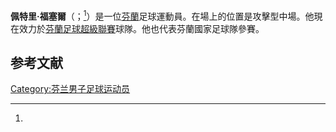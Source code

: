 {{expand|time=2015-06-01T15:25:18+00:00}}
'''佩特里·福塞爾'''（{{lang-fi|Petteri Forsell}}；{{bd|1990年|10月16日}}<ref name="soccerway"/>）是一位[[芬蘭|芬蘭]]足球運動員。在場上的位置是攻擊型中場。他現在效力於[[芬蘭足球超級聯賽|芬蘭足球超級聯賽]]球隊{{Fb team IFK Mariehamn}}。他也代表芬蘭國家足球隊參賽。

== 参考文献 ==
{{Reflist|30em|refs=
<ref name="soccerway">{{cite web | url = https://nr.soccerway.com/players/petteri-forsell/31766/ | title = P. FORSELL | language = en | publisher = soccerway.com | accessdate = 2019-03-05 | archive-date = 2020-08-19 | archive-url = https://web.archive.org/web/20200819015650/https://nr.soccerway.com/players/petteri-forsell/31766/ | dead-url = no }}</ref>
}}

{{DEFAULTSORT:Forsell, Petteri}}
[[Category:芬兰男子足球运动员|Category:芬兰男子足球运动员]]